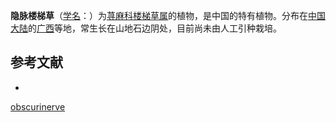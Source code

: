 {{Speciesbox
| name = 隐脉楼梯草
| status = 
| status_system = 
| image =
| genus = Elatostema
| species = obscurinerve
| authority = W. T. Wang
}}

'''隐脉楼梯草'''（[[学名|学名]]：{{lang|la|''Elatostema obscurinerve''}}）为[[荨麻科|荨麻科]][[楼梯草属|楼梯草属]]的植物，是中国的特有植物。分布在[[中国大陆|中国大陆]]的[[广西|广西]]等地，常生长在山地石边阴处，目前尚未由人工引种栽培。

== 参考文献 ==
<div class="references-small">
* {{cite web| url =http://www.bioinfo.cn/db05/KmzwSpecies.php?action=view&id=23219| title =隐脉楼梯草| work =《中国高等植物数据库全库》| publisher =中国科学院微生物研究所| author =昆明植物研究所| accessdate =2009-02-25| deadurl =yes| archiveurl =https://web.archive.org/web/20160305070141/http://www.bioinfo.cn/db05/KmzwSpecies.php?action=view&id=23219| archivedate =2016-03-05}}
</div>
{{Taxonbar|from=Q15232084}}

{{DEFAULTSORT:Elatostema obscurinerve}}
[[Category:楼梯草属|obscurinerve]]


{{Urticaceae-stub}}